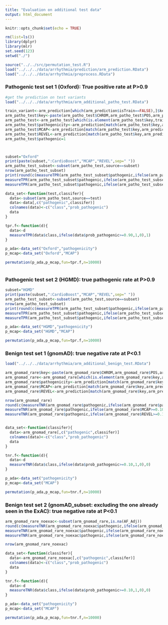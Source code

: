 ```yaml
---
title: "Evaluation on additional test data"
output: html_document
---
```


```r
knitr::opts_chunk$set(echo = TRUE)
```

 
```r
rm(list=ls())
library(dplyr)
library(mlr)
set.seed(123)
setwd("./")

source("../../src/permutation_test.R")
load("../../../data/arrhythmia/prediction/arm_prediction.RData")
load("../../../data/arrhythmia/preprocess.RData")
```


### Pathogenic test set 1 (Oxford): True positive rate at P>0.9
```r
#get the prediction on test variants
load("../../../data/arrhythmia/arm_additional_patho_test.RData")

train_variant<-arm_prediction[which(arm_prediction$isTrain==FALSE),]$key
arm_patho_test$key<-paste(arm_patho_test$CHROM,arm_patho_test$POS,arm_patho_test$REF,arm_patho_test$ALT,sep="_")
arm_patho_test<-arm_patho_test[which(is.element(arm_patho_test$key,train_variant)),]
arm_patho_test$pathogenicity<-arm_prediction[match(arm_patho_test$key,arm_prediction$key),]$pathogenicity
arm_patho_test$MCAP<-arm_prediction[match(arm_patho_test$key,arm_prediction$key),]$MCAP
arm_patho_test$REVEL<-arm_prediction[match(arm_patho_test$key,arm_prediction$key),]$REVEL
arm_patho_test$pathogenic=1



subset="Oxford"
print(paste(subset,":CardioBoost","MCAP","REVEL",sep=" "))
arm_patho_test_subset<-subset(arm_patho_test,source==subset)
nrow(arm_patho_test_subset)
print(round(c(measureTPR(arm_patho_test_subset$pathogenic,ifelse(arm_patho_test_subset$pathogenicity>=0.90,1,0),1),
measureTPR(arm_patho_test_subset$pathogenic,ifelse(arm_patho_test_subset$MCAP>=0.90,1,0),1),
measureTPR(arm_patho_test_subset$pathogenic,ifelse(arm_patho_test_subset$REVEL>=0.90,1,0),1))*100,1))

data_set<-function(test,classifer){
  data<-subset(arm_patho_test,source==test)
  data<-data[,c("pathogenic",classifer)]
  colnames(data)<-c("class","prob_pathogenic")
  data
}

tpr.f<-function(d){
  data<-d
  measureTPR(data$class,ifelse(data$prob_pathogenic>=0.90,1,0),1)
}

p_ada<-data_set("Oxford","pathogenicity")
p_mcap<-data_set("Oxford","MCAP")

permutation(p_ada,p_mcap,fun=tpr.f,n=10000)



```



### Pathogenic test set 2 (HGMD): true pathogenic rate at P>0.9
```r
subset="HGMD"
print(paste(subset,":CardioBoost","MCAP","REVEL",sep=" "))
arm_patho_test_subset<-subset(arm_patho_test,source==subset)
nrow(arm_patho_test_subset)
print(round(c(measureTPR(arm_patho_test_subset$pathogenic,ifelse(arm_patho_test_subset$pathogenicity>=0.90,1,0),1),
measureTPR(arm_patho_test_subset$pathogenic,ifelse(arm_patho_test_subset$MCAP>=0.90,1,0),1),
measureTPR(arm_patho_test_subset$pathogenic,ifelse(arm_patho_test_subset$REVEL>=0.90,1,0),1))*100,1))

p_ada<-data_set("HGMD","pathogenicity")
p_mcap<-data_set("HGMD","MCAP")

permutation(p_ada,p_mcap,fun=tpr.f,n=10000)

```

### Benign test set 1 (gnomAD): true negative rate at P<0.1
```r
load("../../../data/arrhythmia/arm_additional_benign_test.RData")

arm_gnomad_rare$key<-paste(arm_gnomad_rare$CHROM,arm_gnomad_rare$POS,arm_gnomad_rare$REF,arm_gnomad_rare$ALT,sep="_")
arm_gnomad_rare<-arm_gnomad_rare[which(is.element(arm_gnomad_rare$key,arm_prediction$key)==TRUE),]
arm_gnomad_rare$pathogenicity<-arm_prediction[match(arm_gnomad_rare$key,arm_prediction$key),]$pathogenicity
arm_gnomad_rare$MCAP<-arm_prediction[match(arm_gnomad_rare$key,arm_prediction$key),]$MCAP
arm_gnomad_rare$REVEL<-arm_prediction[match(arm_gnomad_rare$key,arm_prediction$key),]$REVEL

nrow(arm_gnomad_rare)
round(c(measureTNR(arm_gnomad_rare$pathogenic,ifelse(arm_gnomad_rare$pathogenicity>=0.10,1,0),0),
measureTNR(arm_gnomad_rare$pathogenic,ifelse(arm_gnomad_rare$MCAP>=0.10,1,0),0),
measureTNR(arm_gnomad_rare$pathogenic,ifelse(arm_gnomad_rare$REVEL>=0.10,1,0),0))*100,1)


data_set<-function(classifer){
  data<-arm_gnomad_rare[,c("pathogenic",classifer)]
  colnames(data)<-c("class","prob_pathogenic")
  data
}

tnr.f<-function(d){
  data<-d
  measureTNR(data$class,ifelse(data$prob_pathogenic>=0.10,1,0),0)
}

p_ada<-data_set("pathogenicity")
p_mcap<-data_set("MCAP")

permutation(p_ada,p_mcap,fun=tnr.f,n=10000)


```


### Benign test set 2 (gnomAD_subset: excluding the one already seen in the ExAC): true negative rate at P<0.1
```r

arm_gnomad_rare_noexac<-subset(arm_gnomad_rare,is.na(AF_Adj))
round(c(measureTNR(arm_gnomad_rare_noexac$pathogenic,ifelse(arm_gnomad_rare_noexac$pathogenicity>=0.10,1,0),0),
measureTNR(arm_gnomad_rare_noexac$pathogenic,ifelse(arm_gnomad_rare_noexac$MCAP>=0.10,1,0),0),
measureTNR(arm_gnomad_rare_noexac$pathogenic,ifelse(arm_gnomad_rare_noexac$REVEL>=0.10,1,0),0))*100,1)

nrow(arm_gnomad_rare_noexac)

data_set<-function(classifer){
  data<-arm_gnomad_rare_noexac[,c("pathogenic",classifer)]
  colnames(data)<-c("class","prob_pathogenic")
  data
}

tnr.f<-function(d){
  data<-d
  measureTNR(data$class,ifelse(data$prob_pathogenic>=0.10,1,0),0)
}

p_ada<-data_set("pathogenicity")
p_mcap<-data_set("MCAP")

permutation(p_ada,p_mcap,fun=tnr.f,n=10000)



```